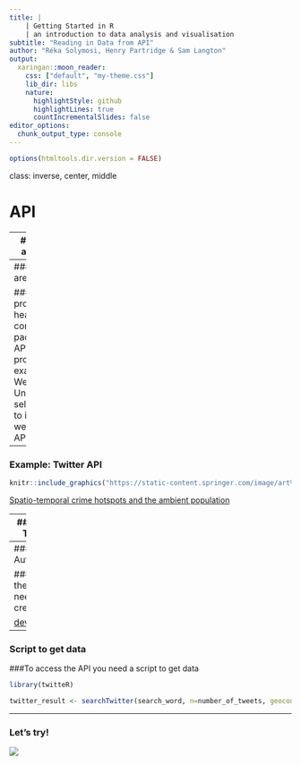 ---
title: | 
    | Getting Started in R
    | an introduction to data analysis and visualisation
subtitle: "Reading in Data from API"
author: "Réka Solymosi, Henry Partridge & Sam Langton"
output:
  xaringan::moon_reader:
    css: ["default", "my-theme.css"]
    lib_dir: libs
    nature:
      highlightStyle: github
      highlightLines: true
      countIncrementalSlides: false
editor_options: 
  chunk_output_type: console
---

```{r setup, include=FALSE}
options(htmltools.dir.version = FALSE)
```

class: inverse, center, middle

# API

---
### What are APIs?

###A set of functions and procedures that allow the creation of applications which access the features or data of an operating system, application, or other service.

---
### What are APIs?

###You’ve probably heard of companies packaging APIs as products. For example, Weather Underground sells access to its weather data API.

---
### Example: Twitter API

```{r, out.height="400px", echo=FALSE}
knitr::include_graphics("https://static-content.springer.com/image/art%3A10.1186%2Fs40163-015-0023-8/MediaObjects/40163_2015_23_Fig3_HTML.gif")
```

[Spatio-temporal crime hotspots and the ambient population](https://link.springer.com/article/10.1186/s40163-015-0023-8)

---
### Example: Twitter API

```{r, out.height=  "400px", echo=FALSE}
knitr::include_graphics("https://img.washingtonpost.com/wp-apps/imrs.php?src=https://img.washingtonpost.com/news/the-intersect/wp-content/uploads/sites/32/2016/09/alt-right-radicalization.png&w=1484")
```

[These charts show exactly how racist and radical the alt-right has gotten this year](https://www.washingtonpost.com/news/the-intersect/wp/2016/09/26/these-charts-show-exactly-how-racist-and-radical-the-alt-right-has-gotten-this-year/?utm_term=.a7139c409e4b)

---
### Authentication

###To access the API you need credentials

[dev.twitter.com](https://dev.twitter.com/)

---
### Script to get data

###To access the API you need a script to get data

```{r, eval=FALSE}
library(twitteR)

twitter_result <- searchTwitter(search_word, n=number_of_tweets, geocode= paste(loc_of_tweets, search_radius, sep=","))
```

---
### Let's try!

![](https://media.giphy.com/media/3o6ZsUdQYvPAyT1hxm/giphy.gif)
